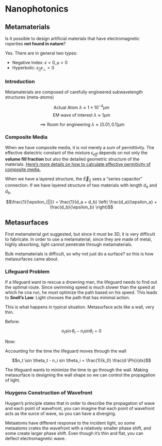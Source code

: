 # Nanophotonics {.unnumbered}

## Metamaterials

Is it possible to design artificial materials that have electromagnetic roperties **not found in nature**?

Yes. There are in general two types:

* Negative Index: $\epsilon < 0, \mu < 0$
* Hyperbolic: $\epsilon_{||} \epsilon_{\perp} < 0$



### Introduction

Metamaterials are composed of carefully engineered subwavelength structures (meta-atoms)

$$\text{Actual Atom } \lambda \approx 1 \times 10^{-4} \mu m $$
$$\text{EM wave of interest } \lambda \approx 1  \mu m $$

$$\implies \text{Room for engineering } \lambda \approx [0.01, 0.1] \mu m $$

### Composite Media
 
When we have composite media, it is not merely a sum of permittivity. The effective dielectric constant of the mixture $\epsilon_{eff}$ depends on not only the **volume fill fraction** but also the detailed geometric structure of the materials. [Here's more details on how to calculate effective permitivity of composite media.](https://en.wikipedia.org/wiki/Effective_medium_approximations)

When we have a layered structure, the $\vec{E}_{||}$ sees a "series capacitor" connection. If we have layered structure of two materials with length $d_a$ and $d_b$,

$$\frac{1}{\epsilon_{||}} = \frac{1}{d_a + d_b} \left( \frac{d_a}{\epsilon_a} + \frac{d_b}{\epsilon_b} \right)$$

## Metasurfaces

First metamaterial got suggested, but since it must be 3D, it is very difficult to fabricate. In order to use a metamaterial, since they are made of metal, highly absorbing, light cannot penetrate through metamaterials. 

Bulk metamaterials is difficult, so why not just do a surface? so this is how metasurfaces came about. 

### Lifeguard Problem

If a lifeguard want to rescue a drowning man, the lifeguard needs to find out the optimal route. Since swimming speed is much slower than the speed at which he cna run, he must optimize the path based on his speed. This leads to **Snell's Law**: Light chooses the path that has minimal action.

This is what happens in typical situation. Metasurface acts like a wall, very thin.

Before:

$$n_t \sin \theta_t - n_i sin \theta_i = 0$$

Now:

Accounting for the time the lifeguard moves through the wall

$$n_t \sin \theta_t - n_i sin \theta_i = \frac{1}{k_0} \frac{d \Phi}{dx}$$

The lifeguard wants to minimize the time to go through the wall. Making metasurface is designing the wall shape so we can control the propagation of light.

### Huygens Construction of Wavefront

Huygen's principle states that in order to describe the propagation of wave and each point of wavefront, you can imagine that each point of wavefront acts as the surce of wave, so you can have a diverging.

Metaatoms have different response to the incident light, so some metaatoms crates the wavefront with a relatively smaller phase shift, and some create larger phase shift. Even though it's thin and flat, you can deflect electromagnetic wave. 

